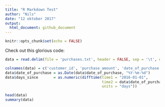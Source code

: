 ```yaml
---
title: "R Markdown Test"
author: "Nils"
date: "12 oktober 2017"
output: 
  html_document: github_document
---
```


```r
knitr::opts_chunk$set(echo = FALSE)
```

Check out this glorious code:

```r
data = read.delim(file = 'purchases.txt', header = FALSE, sep = '\t', dec = '.')

colnames(data) = c('customer_id', 'purchase_amount', 'date_of_purchase')
data$date_of_purchase = as.Date(data$date_of_purchase, "%Y-%m-%d")
data$days_since       = as.numeric(difftime(time1 = "2016-01-01",
                                            time2 = data$date_of_purchase,
                                            units = "days"))

head(data)
summary(data)
```

